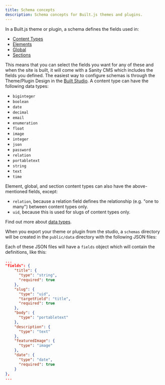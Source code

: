 ```yaml
---
title: Schema concepts
description: Schema concepts for Built.js themes and plugins.
---
```



In a Built.js theme or plugin, a schema defines the fields used in:

- [Content Types](/docs/concepts/content-type)
- [Elements](/docs/concepts/element)
- [Global](/docs/concepts/global)
- [Sections](/docs/concepts/section)

This means that you can select the fields you want for any of these and when the site is built, it will come with a Sanity CMS which includes the fields you defined.
The easiest way to configure schemas is through the Theme/Plugin Design in the [Built Studio](/built-studio).
A content type can have the following data types:

- `biginteger`
- `boolean`
- `date`
- `decimal`
- `email`
- `enumeration`
- `float`
- `image`
- `integer`
- `json`
- `password`
- `relation`
- `portabletext`
- `string`
- `text`
- `time`

Element, global, and section content types can also have the above-mentioned fields, except:

- `relation`, because a relation field defines the relationship (e.g. "one to many") between content types only.
- `uid`, because this is used for slugs of content types only.

Find out more about [data types](/docs/concepts/data-types-common).

When you export your theme or plugin from the studio, a `schemas` directory will be created in the `public/data` directory with the following JSON files:

<Files>
  <Folder name="public" defaultOpen>
    <Folder name="data" defaultOpen>
      <Folder name="schemas" defaultOpen>
        <File name="content-types.json" />
        <File name="elements.json" />
        <File name="global.json" />
        <File name="sections.json" />
      </Folder>
    </Folder>
  </Folder>
</Files>

Each of these JSON files will have a `fields` object which will contain the definitions, like this:

```json copy
...
"fields": {
    "title": {
      "type": "string",
      "required": true
    },
    "slug": {
      "type": "uid",
      "targetField": "title",
      "required": true
    },
    "body": {
      "type": "portabletext"
    },
    "description": {
      "type": "text"
    },
    "featuredImage": {
      "type": "image"
    },
    "date": {
      "type": "date",
      "required": true
    }
},
...
```
